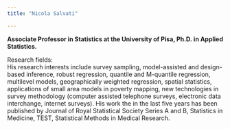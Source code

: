 ```yaml
---
title: "Nicola Salvati"

---
```


**Associate Professor in Statistics at the University of Pisa, Ph.D. in Applied Statistics.**

Research fields: <br>
His research interests include survey sampling, model-assisted and design-based inference, robust regression, quantile and M-quantile regression, multilevel models, geographically weighted regression, spatial statistics, applications of small area models in poverty mapping, new technologies in survey methodology (computer assisted telephone surveys, electronic data interchange, internet surveys). His work the in the last five years has been published by Journal of Royal Statistical Society Series A and B, Statistics in Medicine, TEST, Statistical Methods in Medical Research.
